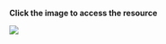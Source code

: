 **Click the image to access the resource**  

:::{layout-ncol=3}

[![](images/Dbee.png)](https://jonsilas.github.io/PSY4061/)
::: 